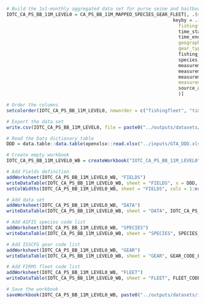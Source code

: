 ```r
# Build the 1x1-monthly aggregated data set for purse seine and baitboat fisheries
IOTC_CA_PS_BB_11M_LEVEL0 = CA_PS_BB_11M_MAPPED_SPECIES_GEAR_FLEET[, .(measurement_value = sum(CATCH)), 
                                                             keyby = .(
                                                               fishingfleet = fleet, 
                                                               time_start, 
                                                               time_end, 
                                                               geographic_identifier = FISHING_GROUND_CODE, 
                                                               gear_type = gear, 
                                                               fishing_mode, 
                                                               species, 
                                                               measurement, 
                                                               measurement_type, 
                                                               measurement_obs, 
                                                               measurement_unit = unit, 
                                                               source_authority
                                                               )]

# Order the columns
setcolorder(IOTC_CA_PS_BB_11M_LEVEL0, neworder = c("fishingfleet", "time_start", "time_end", "geographic_identifier", "gear_type", "fishing_mode", "species", "measurement", "measurement_type", "measurement_value", "measurement_unit", "measurement_obs"))

# Export the data set
write.csv(IOTC_CA_PS_BB_11M_LEVEL0, file = paste0("../outputs/datasets/iotc_catch_1deg_1m_ps_bb_firms_level0_", Sys.Date(), ".csv"), row.names = FALSE)
```

```r
# Read the Data dictionary table
DDD = data.table::data.table(openxlsx::read.xlsx("../inputs/GTA_DDD.xlsx", sheet = "DDD"))

# Create empty workbook
IOTC_CA_PS_BB_11M_LEVEL0_WB = createWorkbook("IOTC_CA_PS_BB_11M_LEVEL0")

# Add Fields definition
addWorksheet(IOTC_CA_PS_BB_11M_LEVEL0_WB, "FIELDS")
writeDataTable(IOTC_CA_PS_BB_11M_LEVEL0_WB, sheet = "FIELDS", x = DDD, rowNames = TRUE, tableStyle = "TableStyleLight11")
setColWidths(IOTC_CA_PS_BB_11M_LEVEL0_WB, sheet = "FIELDS", cols = 1:nrow(DDD), widths = "auto")

# Add data set
addWorksheet(IOTC_CA_PS_BB_11M_LEVEL0_WB, "DATA")
writeDataTable(IOTC_CA_PS_BB_11M_LEVEL0_WB, sheet = "DATA", IOTC_CA_PS_BB_11M_LEVEL0, startRow = 1, startCol = 1, tableStyle = "TableStyleMedium4")

# Add ASFIS species code list
addWorksheet(IOTC_CA_PS_BB_11M_LEVEL0_WB, "SPECIES")
writeDataTable(IOTC_CA_PS_BB_11M_LEVEL0_WB, sheet = "SPECIES", SPECIES_CODE_LIST, startRow = 1, startCol = 1, tableStyle = "TableStyleMedium4")

# Add ISSCFG gear code list
addWorksheet(IOTC_CA_PS_BB_11M_LEVEL0_WB, "GEAR")
writeDataTable(IOTC_CA_PS_BB_11M_LEVEL0_WB, sheet = "GEAR", GEAR_CODE_LIST, startRow = 1, startCol = 1, tableStyle = "TableStyleMedium4")

# Add FIRMS fleet code list
addWorksheet(IOTC_CA_PS_BB_11M_LEVEL0_WB, "FLEET")
writeDataTable(IOTC_CA_PS_BB_11M_LEVEL0_WB, sheet = "FLEET", FLEET_CODE_LIST, startRow = 1, startCol = 1, tableStyle = "TableStyleMedium4")

# Save the workbook
saveWorkbook(IOTC_CA_PS_BB_11M_LEVEL0_WB, paste0("../outputs/datasets/iotc_catch_1deg_1m_ps_bb_firms_level0_", Sys.Date(), ".xlsx"), overwrite = TRUE)
```